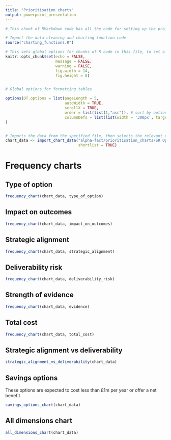 ```yaml
---
title: "Prioritisation charts"
output: powerpoint_presentation
---
```


```r

# This chunk of RMarkdown code has all the code for setting up the project

# Import the data cleaning and charting function code
source("charting_functions.R")

# This sets global options for chunks of R code in this file, to set a standard plot size and suppress output of code and warnings.
knitr::opts_chunk$set(echo = FALSE,
                      message = FALSE,
                      warning = FALSE,
                      fig.width = 14, 
                      fig.height = 8)


# Global options for formatting tables

options(DT.options = list(pageLength = 5,
                          autoWidth = TRUE,
                          scrollX = TRUE, 
                          order = list(list(1,"asc")), # sort by option_ref
                          columnDefs = list(list(width = '300px', targets = 2))) # widen the option_description box
)


# Imports the data from the specified file, then selects the relevant columns
chart_data <- import_chart_data("alpha-fact/prioritisation_charts/SR Option Template part B collator v19.xlsm",
                                shortlist = TRUE)


```


# Frequency charts

## Type of option

```r
frequency_chart(chart_data, type_of_option)

```

## Impact on outcomes

``` r

frequency_chart(chart_data, impact_on_outcomes)

```


## Strategic alignment

```r
frequency_chart(chart_data, strategic_alignment)
```

## Deliverability risk

```r
frequency_chart(chart_data, deliverability_risk)
```

## Strength of evidence

```r
frequency_chart(chart_data, evidence)
```

## Total cost

```r
frequency_chart(chart_data, total_cost)

```

## Strategic alignment vs deliverability

```r
strategic_alignment_vs_deliverability(chart_data)
```

## Savings options

These options are expected to cost less than £1m per year or offer a net benefit

```r
savings_options_chart(chart_data)
```

## All dimensions chart

```r
all_dimensions_chart(chart_data)
```

